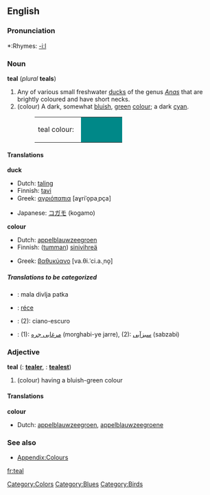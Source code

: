 {{wikipedia}}
==English==

===Pronunciation===
*:Rhymes: [[Rhymes:English:-iːl|-iːl]]

===Noun===
'''teal''' (''plural'' '''teals''')

# Any of various small freshwater [[duck]]s of the genus ''[[Anas]]'' that are brightly coloured and have short necks.
#(colour) A dark, somewhat [[bluish]], [[green]] [[color|colour]]; a dark [[cyan]].
#:<table><tr><td>teal colour: &nbsp;</td><td bgcolor="#008888" width="80">&nbsp; </td></tr></table>

====Translations====
'''duck'''
{{top}}
*Dutch: [[taling]] {{m}}
*Finnish: [[tavi#Finnish|tavi]]
*Greek: [[αγριόπαπια]] [aɣriˈo̞paˌpça] {{f}}
{{mid}}
*Japanese: [[コガモ]] (kogamo)
{{bottom}}

'''colour'''
{{top}}
*Dutch: [[appelblauwzeegroen]] {{n}}
*Finnish: ([[tumma]]n) [[sinivihreä]]
{{mid}}
*Greek: [[βαθυκύανο]] [va.θi.ˈci.a.ˌno̞] {{n}}
{{bottom}}

=====Translations to be categorized=====
{{checktrans}}
<!--Remove this section once all of the translations below have been moved into the tables above.-->
*{{ttbc|Bosnian}}: mala divlja patka {{f}}
*{{ttbc|Hungarian}}: [[réce]]
*{{ttbc|Portuguese}}: (2): ciano-escuro
*{{ttbc|Persian}}: (1): [[مرغابی جره]] (morghabi-ye jarre), (2): [[سبزآبی]] (sabzabi)

===Adjective===
'''teal'''  ({{compar}}: '''[[tealer]]''', {{superl}}: '''[[tealest]]''')

#(colour) having a bluish-green colour

====Translations====
'''colour'''
{{top}}
*Dutch: [[appelblauwzeegroen]], [[appelblauwzeegroene]]
{{mid}}
{{bottom}}

===See also===
*[[Wiktionary_Appendix:Colours|Appendix:Colours]]

[[Category:Colors]]
[[Category:Blues]]
[[Category:Birds]]
[[fr:teal]]